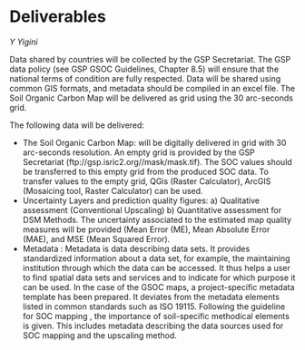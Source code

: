 # Deliverables
*Y Yigini*

Data shared by countries will be collected by the GSP Secretariat. The GSP data policy (see GSP GSOC Guidelines, Chapter 8.5) will ensure that the national terms of condition are fully respected.  Data will be shared using common GIS formats, and metadata should be compiled in an excel file. The Soil Organic Carbon Map will be delivered as grid using the 30 arc-seconds grid.

The following data will be delivered:

*	The Soil Organic Carbon Map: will be digitally delivered in grid with 30 arc-seconds resolution. An empty grid is provided by the GSP Secretariat (ftp://gsp.isric2.org/<countryname>/mask/mask.tif). The SOC values should be transferred to this empty grid from the produced SOC data. To transfer values to the empty grid, QGis (Raster Calculator), ArcGIS (Mosaicing tool, Raster Calculator) can be used.
*	Uncertainty Layers and prediction quality figures: a) Qualitative assessment (Conventional Upscaling) b) Quantitative assessment for DSM Methods. The uncertainty associated to the estimated map quality measures will be provided (Mean Error (ME), Mean Absolute Error (MAE), and MSE (Mean Squared Error).
*	Metadata : Metadata is data describing data sets. It provides standardized information about a data set, for example, the maintaining institution through which the data can be accessed. It thus helps a user to find spatial data sets and services and to indicate for which purpose it can be used.
In the case of the GSOC maps, a project-specific metadata template has been prepared. It deviates from the metadata elements listed in common standards such as ISO 19115. Following the guideline for SOC mapping , the importance of soil-specific methodical elements is given. This includes metadata describing the data sources used for SOC mapping and the upscaling method.
